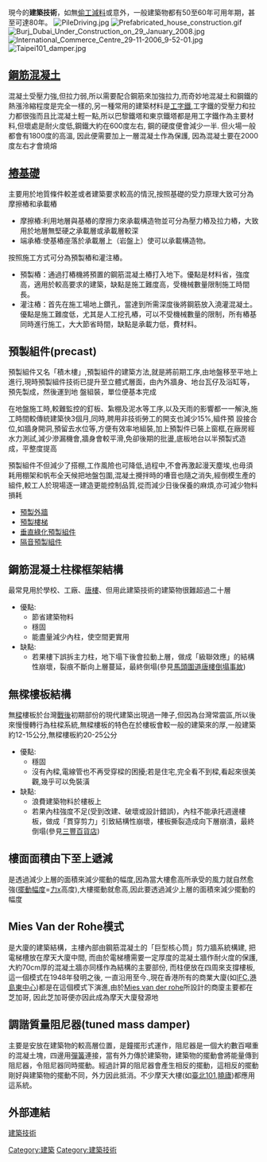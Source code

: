 {{unreferenced|time=2015-09-25T16:40:07+00:00}}
現今的'''建築技術'''，如無[[偷工減料|偷工減料]]或意外，一般建築物都有50至60年可用年期，甚至可達80年。
[[File:PileDriving.jpg|thumb]]
[[File:Prefabricated_house_construction.gif|thumb]]
[[File:Burj_Dubai_Under_Construction_on_29_January_2008.jpg|thumb]]
[[File:International_Commerce_Centre_29-11-2006_9-52-01.jpg|thumb]]
[[File:Taipei101_damper.jpg|thumb]]

==[[鋼筋混凝土|鋼筋混凝土]] ==
混凝土受壓力強,但拉力弱,所以需要配合鋼筋來加強拉力,而奇妙地混凝土和鋼鐵的熱漲泠縮程度是完全一樣的,另一種常用的建築材料是[[工字鐵|工字鐵]],工字鐵的受壓力和拉力都很強而且比混凝土輕一點,所以巴黎鐵塔和東京鐵塔都是用工字鐵作為主要材料,但壞處是耐火度低,鋼鐵大約在600度左右, 鋼的硬度便會減少一半. 但火場一般都會有1800度的高溫, 因此便需要加上一層混凝土作為保護, 因為混凝土要在2000度左右才會燒熔

==[[樁基礎|樁基礎]]==
主要用於地質條件較差或者建築要求較高的情況,按照基礎的受力原理大致可分為摩擦樁和承載樁
*摩擦樁:利用地層與基樁的摩擦力來承載構造物並可分為壓力樁及拉力樁，大致用於地層無堅硬之承載層或承載層較深
*端承樁:使基樁座落於承載層上（岩盤上）使可以承載構造物。 

按照施工方式可分為預製樁和灌注樁。
*預製樁：通過打樁機將預置的鋼筋混凝土樁打入地下。優點是材料省，強度高，適用於較高要求的建築，缺點是施工難度高，受機械數量限制施工時間長。 
*灌注樁：首先在施工場地上鑽孔，當達到所需深度後將鋼筋放入澆灌混凝土。優點是施工難度低，尤其是人工挖孔樁，可以不受機械數量的限制，所有樁基同時進行施工，大大節省時間，缺點是承載力低，費材料。

==預製組件(precast)==
預製組件又名「積木樓」,預製組件的建築方法,就是將前期工序,由地盤移至平地上進行,現時預製組件技術已提升至立體式層面，由內外牆身、地台瓦仔及浴缸等，預先製成，然後運到地 盤組裝，單位便基本完成 

在地盤施工時,較難監控的釘板、紮棚及泥水等工序,以及天雨的影響都一一解決,施工時間較傳統建築快3個月,同時,聘用非技術勞工的開支也減少15%,組件預 設接合位,如牆身開洞,預留去水位等,方便有效率地組裝,加上預製件已裝上窗框,在廠房經水力測試,減少滲漏機會,牆身會較平滑,免卻後期的批盪,底板地台以半預製式造成，平整度提高

預製組件不但減少了搭棚,工作風險也可降低,過程中,不會再激起漫天塵埃,也毋須耗用棚架和帆布全天候把地盤包圍,混凝土攪拌時的嘈音也隨之消失,經倒模生產的組件,較工人於現場逐一建造更能控制品質,從而減少日後保養的麻煩,亦可減少物料損耗
*[http://www.housingauthority.gov.hk/b5/businesspartners/prefabrication/precastfacades/0,,1-0-0-0,00.html 預製外牆] {{Wayback|url=http://www.housingauthority.gov.hk/b5/businesspartners/prefabrication/precastfacades/0,,1-0-0-0,00.html |date=20100812093638 }}
*[http://www.housingauthority.gov.hk/b5/businesspartners/prefabrication/precaststaircases/0,,,00.html 預製樓梯] {{Wayback|url=http://www.housingauthority.gov.hk/b5/businesspartners/prefabrication/precaststaircases/0,,,00.html |date=20110909062825 }}
*[https://web.archive.org/web/20070221151522/http://www.takungpao.com/news/07/02/20/GW-694987.htm 垂直綠化預製組件]
*[http://hk.news.yahoo.com/article/081026/3/8x55.html 隔音預製組件] {{Wayback|url=http://hk.news.yahoo.com/article/081026/3/8x55.html |date=20081101120025 }}

==鋼筋混凝土柱樑框架結構==
最常見用於學校、工廠、[[唐樓|唐樓]]、但用此建築技術的建築物很難超過二十層
*優點:
**節省建築物料
**穩固
**能盡量減少內柱，使空間更實用
*缺點:
**若果樓下誤拆主力柱，地下塌下後會拉動上層，做成「級聯效應」的結構性崩壞，裂痕不斷向上層蔓延，最終倒塌(參見[[馬頭圍道唐樓倒塌事故|馬頭圍道唐樓倒塌事故]])

==無樑樓板結構==
無[[樑|樑]]樓板於台灣[[臺灣戰後時期|戰後]]初期部份的現代建築出現過一陣子,但因為台灣常震區,所以後來慢慢轉行為柱樑系統,無樑樓板的特色在於樓板會較一般的建築來的厚,一般建築約12-15公分,無樑樓板約20-25公分
*優點:
**穩固
**沒有內樑,電線管也不再受穿樑的困擾;若是住宅,完全看不到樑,看起來很美觀,幾乎可以免裝潢
*缺點:
**浪費建築物料於樓板上
**若果內柱強度不足(受到改建、破壞或設計錯誤)，內柱不能承托週邊樓板，做成「貫穿剪力」引致結構性崩壞，樓板撕裂造成向下層崩潰，最終倒塌(參見[[三豐百貨店|三豐百貨店]])

==樓面面積由下至上遞減==
是透過減少上層的面積來減少擺動的幅度,因為當大樓愈高所承受的風力就自然愈強([[擺動|擺動]][[幅度|幅度]]=[[力|力]]x高度),大樓擺動就愈高,因此要透過減少上層的面積來減少擺動的幅度

==Mies Van der Rohe模式==
是大廈的建築結構，主樓內部由鋼筋混凝土的「巨型核心筒」剪力牆系統構建, 把電梯槽放在摩天大廈中間, 而由於電梯槽需要一定厚度的混凝土牆作耐火度的保護, 大約70cm厚的混凝土牆亦同樣作為結構的主要部份, 而柱便放在四周來支撐樓板,這一個模式在1948年發明之後, 一直沿用至今.,現在香港所有的商業大廈(如[[國際金融中心_(香港)|IFC]],[[港島東中心|港島東中心]])都是在這個模式下演進,由於[[路德維希·密斯·凡德羅|Mies van der rohe]]所設計的商廈主要都在芝加哥, 因此芝加哥便亦因此成為摩天大廈發源地

==調諧質量阻尼器(tuned mass damper)==
主要是安放在建築物的較高層位置，是鐘擺形式運作，阻尼器是一個大約數百噸重的混凝土塊，四邊用[[彈簧|彈簧]]連接，當有外力傳於建築物，建築物的擺動會將能量傳到阻尼器，令阻尼器同時擺動。經過計算的阻尼器會產生相反的擺動，這相反的擺動剛好與建築物的擺動不同，外力因此抵消。不少摩天大樓(如[[臺北101|臺北101]],[[曉廬|曉廬]])都應用這系統。

==外部連結==
[http://hk.myblog.yahoo.com/Arch-traveler/article?mid=5290 建築技術]
{{建築}}
[[Category:建築|Category:建築]]
[[Category:建築技術|Category:建築技術]]